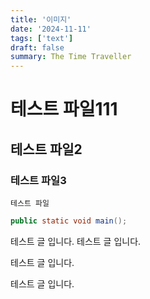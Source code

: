 ```yaml
---
title: '이미지'
date: '2024-11-11'
tags: ['text']
draft: false
summary: The Time Traveller
---
```


# 테스트 파일111

## 테스트 파일2

### 테스트 파일3

```test
테스트 파일
```

```java
public static void main();
```

테스트 글 입니다.
테스트 글 입니다.



테스트 글 입니다.

테스트 글 입니다.